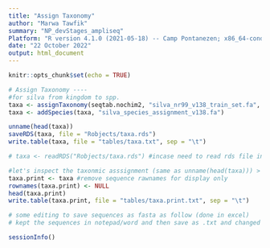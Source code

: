 ```yaml
---
title: "Assign Taxonomy"
author: "Marwa Tawfik"
summary: "NP_devStages_ampliseq"
Platform: "R version 4.1.0 (2021-05-18) -- Camp Pontanezen; x86_64-conda-linux-gnu (64-bit)"
date: "22 October 2022"
output: html_document
---
```


```r
knitr::opts_chunk$set(echo = TRUE)
```


```r
# Assign Taxonomy ---- 
#for silva from kingdom to spp.
taxa <- assignTaxonomy(seqtab.nochim2, "silva_nr99_v138_train_set.fa", multithread = TRUE)
taxa <- addSpecies(taxa, "silva_species_assignment_v138.fa")

unname(head(taxa))
saveRDS(taxa, file = "Robjects/taxa.rds")
write.table(taxa, file = "tables/taxa.txt", sep = "\t")

# taxa <- readRDS("Robjects/taxa.rds") #incase need to read rds file into a vector in our R env
```


```r
#let's inspect the taxonmic asssignment (same as unname(head(taxa))) > better way than unname(head(taxa))
taxa.print <- taxa #remove sequence rawnames for display only 
rownames(taxa.print) <- NULL
head(taxa.print)
write.table(taxa.print, file = "tables/taxa.print.txt", sep = "\t")

# some editing to save sequences as fasta as follow (done in excel)
# kept the sequences in notepad/word and then save as .txt and changed that later to .fasta
```

```r
sessionInfo()
```
